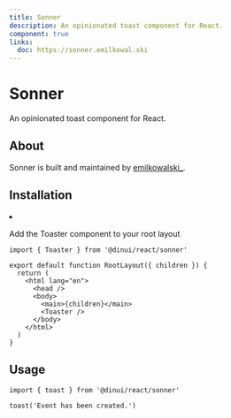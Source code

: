 ```yaml
---
title: Sonner
description: An opinionated toast component for React.
component: true
links:
  doc: https://sonner.emilkowal.ski
---
```



<Toaster client:idle />

# Sonner

An opinionated toast component for React.


<Example path="ui/sonner-demo" />

## About

Sonner is built and maintained by [emilkowalski\_](https://twitter.com/emilkowalski_).

## Installation


<InstallationGuide path="ui/sonner">
<li>
  <p>Add the Toaster component to your root layout</p>

```tsx
import { Toaster } from '@dinui/react/sonner'

export default function RootLayout({ children }) {
  return (
    <html lang="en">
      <head />
      <body>
        <main>{children}</main>
        <Toaster />
      </body>
    </html>
  )
}
```

</li>
</InstallationGuide>

## Usage

```tsx
import { toast } from '@dinui/react/sonner'
```

```tsx
toast('Event has been created.')
```
